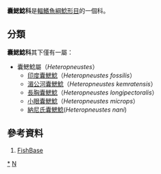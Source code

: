 {{Automatic taxobox
| taxon = Heteropneustidae
| authority = 
| image = Мешкожаберный сом Гродно.JPG
| image_caption = ''Heteropneustes fossilis''
| subdivision_ranks = [[屬|屬]]
| subdivision = * 見內文
}}

'''囊鰓鯰科'''是[[輻鰭魚綱|輻鰭魚綱]][[鯰形目|鯰形目]]的一個科。

==分類==
'''囊鰓鯰科'''其下僅有一屬：
*囊鰓鯰屬（''Heteropneustes''）
**[[印度囊鰓鯰|印度囊鰓鯰]]（''Heteropneustes fossilis''）
**[[湄公河囊鰓鯰|湄公河囊鰓鯰]]（''Heteropneustes kemratensis''）
**[[長胸囊鰓鯰|長胸囊鰓鯰]]（''Heteropneustes longipectoralis''）
**[[小眼囊鰓鯰|小眼囊鰓鯰]]（''Heteropneustes microps''）
**[[納尼氏囊鰓鯰|納尼氏囊鰓鯰]](''Heteropneustes nani'')

==參考資料==
#[https://web.archive.org/web/20131126121555/http://fishbase.sinica.edu.tw/ FishBase]
{{Taxonbar|from=Q1035914}}

[[Category:囊鰓鯰科|*]]
[[Category:鮎形目|N]]